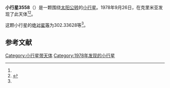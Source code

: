{{Infobox planet
| bgcolour = #FFFFC0
| name = 3558 Shishkin
| symbol = 
| image = 
| caption = 
| discovery = yes
| discovery_ref = 
| discoverer = {{link-en|柳德米拉·瓦斯列娜·朱然勒娃|Lyudmila Vasilyevna Zhuravleva}}
| discovery_site = [[克里米亚|克里米亚]] 
| discovered = 1978年9月26日
| designations = yes
| mp_name = 
| named_after = 
| alt_names = 1978 SQ2/ 1955 QZ / 1984 BO
| mp_category = [[主带小行星|主带小行星]]
| orbit_ref = <ref name="a">[http://ssd.jpl.nasa.gov/sbdb.cgi?sstr=3558 3558 Shishkin] {{Wayback|url=http://ssd.jpl.nasa.gov/sbdb.cgi?sstr=3558 |date=20200917210427 }}，小行星數據庫瀏覽器（JPL Small-Body Database Browser）－[[美国国家航空航天局|美国国家航空航天局]]喷气推进实验室</ref>
| epoch = 2456400.5 (2013年4月18日更新)
| aphelion = {{convert|2.5999901|AU|km|3|abbr=on|lk=out}}
| perihelion = {{convert|2.2818425|AU|km|3|abbr=on}}
| semimajor = {{convert|2.4409163|AU|km|3|abbr=on}}
| eccentricity = 0.0651697
| period = 1392.925094 [[日|日]]<br />3.81[[儒略年|儒略年]]
| avg_speed = 
| inclination = 13.38869
| asc_node = 345.00620
| mean_anomaly = 
| arg_peri = 302.33628
| satellites = 
| physical_characteristics = yes
| dimensions = 
| mass = 
| density = 
| surface_grav = 
| escape_velocity = 
| sidereal_day = 
| axial_tilt = 
| pole_ecliptic_lat = 
| pole_ecliptic_lon = 
| albedo = 
| temperatures= 
| temp_name1 = 
| mean_temp_1 = 
| max_temp_1 = 
| temp_name2 = 
| max_temp_2 = 
| spectral_type = 
| abs_magnitude = 302.33628
}}

'''小行星3558'''（{{lang-en|3558 Shishkin}}）是一颗围绕[[太阳|太阳]][[公转|公转]]的[[小行星|小行星]]。1978年9月26日，{{link-en|柳德米拉·瓦斯列娜·朱然勒娃|Lyudmila Vasilyevna Zhuravleva}}在克里米亚发现了此天体<ref name="a" /><ref>{{cite news|title=小行星列表|url=http://cfa-www.harvard.edu/iau/lists/NumberedMPs.txt|accessdate=2013-07-08|newspaper=哈佛大学|archive-date=2008-05-17|archive-url=https://web.archive.org/web/20080517010638/http://cfa-www.harvard.edu/iau/lists/NumberedMPs.txt|dead-url=no}}</ref>。

这颗小行星的[[绝对星等|绝对星等]]为302.33628等<ref name="a" />。

==参考文献==
{{reflist}}
{{Minor Planet Number|[[小行星3557|小行星3557]]|[[小行星3559|小行星3559]]}}

{{小天体}}

[[Category:小行星带天体|Category:小行星带天体]]
[[Category:1978年发现的小行星|Category:1978年发现的小行星]]

{{asteroid-stub}}